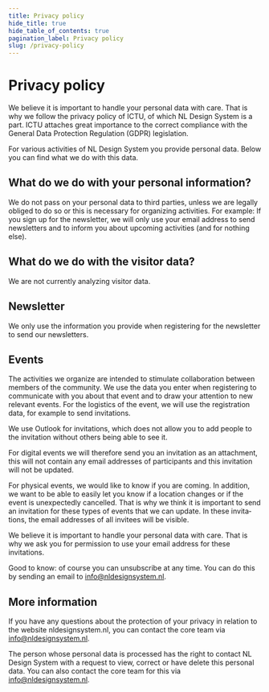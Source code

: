 ```yaml
---
title: Privacy policy
hide_title: true
hide_table_of_contents: true
pagination_label: Privacy policy
slug: /privacy-policy
---
```


<div lang="en">

# Privacy policy

We believe it is important to handle your personal data with care. That is why we follow the privacy policy of ICTU, of which NL Design System is a part. ICTU attaches great importance to the correct compliance with the General Data Protection Regulation (GDPR) legislation.

For various activities of NL Design System you provide personal data. Below you can find what we do with this data.

## What do we do with your personal information?

We do not pass on your personal data to third parties, unless we are legally obliged to do so or this is necessary for organizing activities. For example: If you sign up for the newsletter, we will only use your email address to send newsletters and to inform you about upcoming activities (and for nothing else).

## What do we do with the visitor data?

We are not currently analyzing visitor data.

## Newsletter

We only use the information you provide when registering for the newsletter to send our newsletters.

## Events

The activities we organize are intended to stimulate collaboration between members of the community. We use the data you enter when registering to communicate with you about that event and to draw your attention to new relevant events. For the logistics of the event, we will use the registration data, for example to send invitations.

We use Outlook for invitations, which does not allow you to add people to the invitation without others being able to see it.

For digital events we will therefore send you an invitation as an attachment, this will not contain any email addresses of participants and this invitation will not be updated.

For physical events, we would like to know if you are coming. In addition, we want to be able to easily let you know if a location changes or if the event is unexpectedly cancelled. That is why we think it is important to send an invitation for these types of events that we can update. In these invitations, the email addresses of all invitees will be visible.

We believe it is important to handle your personal data with care. That is why we ask you for permission to use your email address for these invitations.

Good to know: of course you can unsubscribe at any time. You can do this by sending an email to [info@nldesignsystem.nl](mailto:info@nldesignsystem.nl).

## More information

If you have any questions about the protection of your privacy in relation to the website nldesignsystem.nl, you can contact the core team via [info@nldesignsystem.nl](mailto:info@nldesignsystem.nl).

The person whose personal data is processed has the right to contact NL Design System with a request to view, correct or have delete this personal data. You can also contact the core team for this via [info@nldesignsystem.nl](mailto:info@nldesignsystem.nl).

</div>
